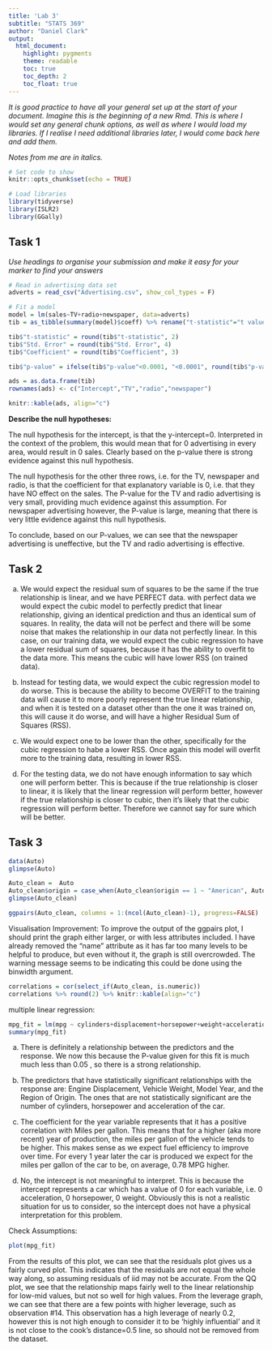 ```yaml
---
title: 'Lab 3'
subtitle: "STATS 369"
author: "Daniel Clark"
output:
  html_document:
    highlight: pygments
    theme: readable
    toc: true
    toc_depth: 2
    toc_float: true
---
```


*It is good practice to have all your general set up at the start of your document. Imagine this is the beginning of a new Rmd. This is where I would set any general chunk options, as well as where I would load my libraries. If I realise I need additional libraries later, I would come back here and add them.*

*Notes from me are in italics.*

```r
# Set code to show
knitr::opts_chunk$set(echo = TRUE)

# Load libraries
library(tidyverse)
library(ISLR2)
library(GGally)

```

## Task 1

*Use headings to organise your submission and make it easy for your marker to find your answers*

```r
# Read in advertising data set
adverts = read_csv("Advertising.csv", show_col_types = F)

# Fit a model
model = lm(sales~TV+radio+newspaper, data=adverts)
tib = as_tibble(summary(model)$coeff) %>% rename("t-statistic"="t value", "p-value"="Pr(>|t|)", "Coefficient"="Estimate")

tib$"t-statistic" = round(tib$"t-statistic", 2)
tib$"Std. Error" = round(tib$"Std. Error", 4)
tib$"Coefficient" = round(tib$"Coefficient", 3)

tib$"p-value" = ifelse(tib$"p-value"<0.0001, "<0.0001", round(tib$"p-value", 4))

ads = as.data.frame(tib)
rownames(ads) <- c("Intercept","TV","radio","newspaper")

knitr::kable(ads, align="c")
```
**Describe the null hypotheses:**

The null hypothesis for the intercept, is that the y-intercept=0. Interpreted in the context of the problem, this would mean that for 0 advertising in every area, would result in 0 sales. Clearly based on the p-value there is strong evidence against this null hypothesis.

The null hypothesis for the other three rows, i.e. for the TV, newspaper and radio, is that the coefficient for that explanatory variable is 0, i.e. that they have NO effect on the sales. The P-value for the TV and radio advertising is very small, providing much evidence against this assumption. For newspaper advertising however, the P-value is large, meaning that there is very little evidence against this null hypothesis.

To conclude, based on our P-values, we can see that the newspaper advertising is uneffective, but the TV and radio advertising is effective.


## Task 2

a) We would expect the residual sum of squares to be the same if the true relationship is linear, and we have PERFECT data. with perfect data we would expect the cubic model to perfectly predict that linear relationship, giving an identical prediction and thus an identical sum of squares. In reality, the data will not be perfect and there will be some noise that makes the relationship in our data not perfectly linear. In this case, on our training data, we would expect the cubic regression to have a lower residual sum of squares, because it has the ability to overfit to the data more. This means the cubic will have lower RSS (on trained data).

b) Instead for testing data, we would expect the cubic regression model to do worse. This is because the ability to become OVERFIT to the training data will cause it to more poorly represent the true linear relationship, and when it is tested on a dataset other than the one it was trained on, this will cause it do worse, and will have a higher Residual Sum of Squares (RSS).

c) We would expect one to be lower than the other, specifically for the cubic regression to habe a lower RSS. Once again this model will overfit more to the training data, resulting in lower RSS.

d) For the testing data, we do not have enough information to say which one will perform better. This is because if the true relationship is closer to linear, it is likely that the linear regression will perform better, however if the true relationship is closer to cubic, then it's likely that the cubic regression will perform better. Therefore we cannot say for sure which will be better.


## Task 3

```r
data(Auto)
glimpse(Auto)
```

```r
Auto_clean =  Auto
Auto_clean$origin = case_when(Auto_clean$origin == 1 ~ "American", Auto_clean$origin == 2 ~ "European", Auto_clean$origin == 3 ~ "Japanese")
glimpse(Auto_clean)
```

```r
ggpairs(Auto_clean, columns = 1:(ncol(Auto_clean)-1), progress=FALSE)
```

Visualisation Improvement: To improve the output of the ggpairs plot, I should print the graph either larger, or with less attributes included. I have already removed the "name" attribute as it has far too many levels to be helpful to produce, but even without it, the graph is still overcrowded. The warning message seems to be indicating this could be done using the binwidth argument.



```r
correlations = cor(select_if(Auto_clean, is.numeric))
correlations %>% round(2) %>% knitr::kable(align="c")

```


multiple linear regression:
```r
mpg_fit = lm(mpg ~ cylinders+displacement+horsepower+weight+acceleration+year+origin, data=Auto_clean)
summary(mpg_fit)
```

a) There is definitely a relationship between the predictors and the response. We now this because the P-value given for this fit is much much less than 0.05 , so there is a strong relationship.

b) The predictors that have statistically significant relationships with the response are: Engine Displacement, Vehicle Weight, Model Year, and the Region of Origin. The ones that are not statistically significant are the number of cylinders, horsepower and acceleration of the car.

c) The coefficient for the year variable represents that it has a positive correlation with Miles per gallon. This means that for a higher (aka more recent) year of production, the miles per gallon of the vehicle tends to be higher. This makes sense as we expect fuel efficiency to improve over time. For every 1 year later the car is produced we expect for the miles per gallon of the car to be, on average, 0.78 MPG higher.

d) No, the intercept is not meaningful to interpret. This is because the intercept represents a car which has a value of 0 for each variable, i.e. 0 acceleration, 0 horsepower, 0 weight. Obviously this is not a realistic situation for us to consider, so the intercept does not have a physical interpretation for this problem.




Check Assumptions:
```r
plot(mpg_fit)
```

From the results of this plot, we can see that the residuals plot gives us a fairly curved plot. This indicates that the residuals are not equal the whole way along, so assuming residuals of iid may not be accurate. From the QQ plot, we see that the relationship maps fairly well to the linear relationship for low-mid values, but not so well for high values. From the leverage graph, we can see that there are a few points with higher leverage, such as observation #14. This observation has a high leverage of nearly 0.2, however this is not high enough to consider it to be 'highly influential' and it is not close to the cook's distance=0.5 line, so should not be removed from the dataset.




